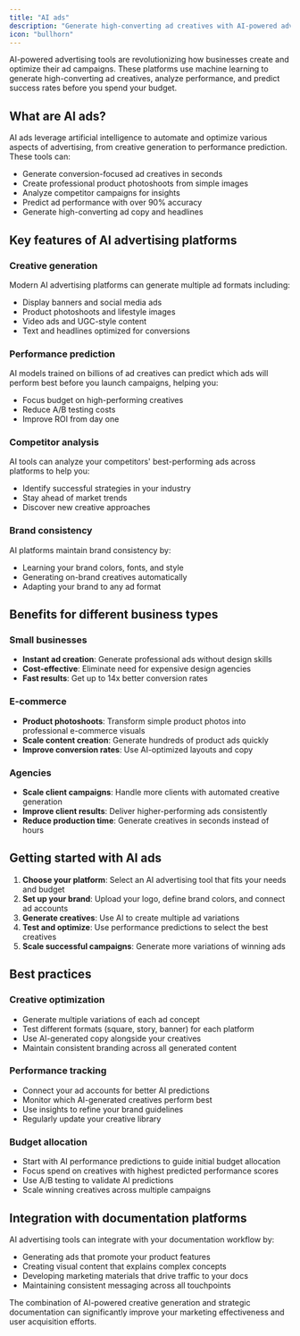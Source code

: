 ```yaml
---
title: "AI ads"
description: "Generate high-converting ad creatives with AI-powered advertising tools"
icon: "bullhorn"
---
```


AI-powered advertising tools are revolutionizing how businesses create and optimize their ad campaigns. These platforms use machine learning to generate high-converting ad creatives, analyze performance, and predict success rates before you spend your budget.

## What are AI ads?

AI ads leverage artificial intelligence to automate and optimize various aspects of advertising, from creative generation to performance prediction. These tools can:

- Generate conversion-focused ad creatives in seconds
- Create professional product photoshoots from simple images  
- Analyze competitor campaigns for insights
- Predict ad performance with over 90% accuracy
- Generate high-converting ad copy and headlines

## Key features of AI advertising platforms

### Creative generation
Modern AI advertising platforms can generate multiple ad formats including:
- Display banners and social media ads
- Product photoshoots and lifestyle images
- Video ads and UGC-style content
- Text and headlines optimized for conversions

### Performance prediction
AI models trained on billions of ad creatives can predict which ads will perform best before you launch campaigns, helping you:
- Focus budget on high-performing creatives
- Reduce A/B testing costs
- Improve ROI from day one

### Competitor analysis
AI tools can analyze your competitors' best-performing ads across platforms to help you:
- Identify successful strategies in your industry
- Stay ahead of market trends
- Discover new creative approaches

### Brand consistency
AI platforms maintain brand consistency by:
- Learning your brand colors, fonts, and style
- Generating on-brand creatives automatically
- Adapting your brand to any ad format

## Benefits for different business types

### Small businesses
- **Instant ad creation**: Generate professional ads without design skills
- **Cost-effective**: Eliminate need for expensive design agencies
- **Fast results**: Get up to 14x better conversion rates

### E-commerce
- **Product photoshoots**: Transform simple product photos into professional e-commerce visuals
- **Scale content creation**: Generate hundreds of product ads quickly
- **Improve conversion rates**: Use AI-optimized layouts and copy

### Agencies
- **Scale client campaigns**: Handle more clients with automated creative generation
- **Improve client results**: Deliver higher-performing ads consistently
- **Reduce production time**: Generate creatives in seconds instead of hours

## Getting started with AI ads

1. **Choose your platform**: Select an AI advertising tool that fits your needs and budget
2. **Set up your brand**: Upload your logo, define brand colors, and connect ad accounts
3. **Generate creatives**: Use AI to create multiple ad variations
4. **Test and optimize**: Use performance predictions to select the best creatives
5. **Scale successful campaigns**: Generate more variations of winning ads

## Best practices

### Creative optimization
- Generate multiple variations of each ad concept
- Test different formats (square, story, banner) for each platform
- Use AI-generated copy alongside your creatives
- Maintain consistent branding across all generated content

### Performance tracking
- Connect your ad accounts for better AI predictions
- Monitor which AI-generated creatives perform best
- Use insights to refine your brand guidelines
- Regularly update your creative library

### Budget allocation
- Start with AI performance predictions to guide initial budget allocation
- Focus spend on creatives with highest predicted performance scores
- Use A/B testing to validate AI predictions
- Scale winning creatives across multiple campaigns

## Integration with documentation platforms

AI advertising tools can integrate with your documentation workflow by:
- Generating ads that promote your product features
- Creating visual content that explains complex concepts
- Developing marketing materials that drive traffic to your docs
- Maintaining consistent messaging across all touchpoints

The combination of AI-powered creative generation and strategic documentation can significantly improve your marketing effectiveness and user acquisition efforts.